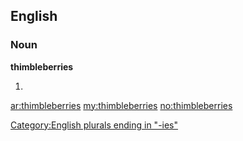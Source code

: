 ==English==

===Noun===
'''thimbleberries'''

# {{plural of|[[thimbleberry]]}}

[[Category:English plurals ending in "-ies"]]

[[ar:thimbleberries]]
[[my:thimbleberries]]
[[no:thimbleberries]]